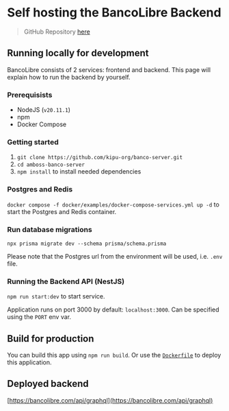 # Self hosting the BancoLibre Backend

> GitHub Repository [here](https://github.com/kipu-org/banco-server)

## Running locally for development

BancoLibre consists of 2 services: frontend and backend. This page will explain how to run the backend by yourself.

### Prerequisists

- NodeJS (`v20.11.1`)
- npm
- Docker Compose

### Getting started

1. `git clone https://github.com/kipu-org/banco-server.git`
2. `cd amboss-banco-server`
3. `npm install` to install needed dependencies

### Postgres and Redis

`docker compose -f docker/examples/docker-compose-services.yml up -d` to start the Postgres and Redis container.

### Run database migrations

`npx prisma migrate dev --schema prisma/schema.prisma`

Please note that the Postgres url from the environment will be used, i.e. `.env` file.

### Running the Backend API (NestJS)

`npm run start:dev` to start service.

Application runs on port 3000 by default: `localhost:3000`. Can be specified using the `PORT` env var.

## Build for production

You can build this app using `npm run build`. Or use the [`Dockerfile`](https://github.com/kipu-org/banco-server/blob/main/Dockerfile) to deploy this application.

## Deployed backend

[https://bancolibre.com/api/graphql](https://bancolibre.com/api/graphql)
